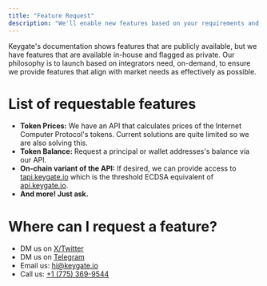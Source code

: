 ```yaml
---
title: "Feature Request"
description: "We'll enable new features based on your requirements and make it available for you in 4-6 days."
---
```


Keygate's documentation shows features that are publicly available, but we have features that are available in-house and flagged as private. Our philosophy is to launch based on integrators need, on-demand, to ensure we provide features that align with market needs as effectively as possible.

# List of requestable features

- **Token Prices:** We have an API that calculates prices of the Internet Computer Protocol's tokens. Current solutions are quite limited so we are also solving this.
- **Token Balance:** Request a principal or wallet addresses's balance via our API.
- **On-chain variant of the API:** If desired, we can provide access to [tapi.keygate.io](http://tapi.keygate.io) which is the threshold ECDSA equivalent of [api.keygate.io](api.keygate.io).
- **And more\! Just ask.**

# Where can I request a feature?

- DM us on [X/Twitter](https://x.com/keygate_io)
- DM us on [Telegram](https://t.me/keygateio)
- Email us: [hi@keygate.io](mailto:hi@keygate.io)
- Call us: [\+1 (775) 369-9544](tel:+1\(775\)369-9544)